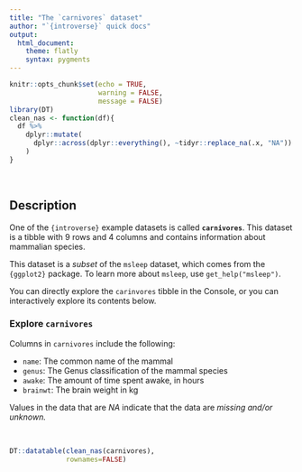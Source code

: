 ```yaml
---
title: "The `carnivores` dataset"
author: "`{introverse}` quick docs"
output: 
  html_document:
    theme: flatly
    syntax: pygments
---
```



```r
knitr::opts_chunk$set(echo = TRUE, 
                      warning = FALSE, 
                      message = FALSE)
library(DT)
clean_nas <- function(df){
  df %>%
    dplyr::mutate(
      dplyr::across(dplyr::everything(), ~tidyr::replace_na(.x, "NA"))
    )  
}
```

<br>


## Description

One of the `{introverse}` example datasets is called **`carnivores`**. This dataset is a tibble with 9 rows and 4 columns and contains information about mammalian species. 

This dataset is a _subset_ of the `msleep` dataset, which comes from the `{ggplot2}` package. To learn more about `msleep`, use `get_help("msleep")`.

You can directly explore the `carinvores` tibble in the Console, or you can interactively explore its contents below.

### Explore `carnivores`

Columns in `carnivores` include the following:

+ `name`: The common name of the mammal
+ `genus`: The Genus classification of the mammal species
+ `awake`: The amount of time spent awake, in hours
+ `brainwt`: The brain weight in kg

Values in the data that are _NA_ indicate that the data are _missing and/or unknown._

<br>
```r
DT::datatable(clean_nas(carnivores), 
              rownames=FALSE)
```


